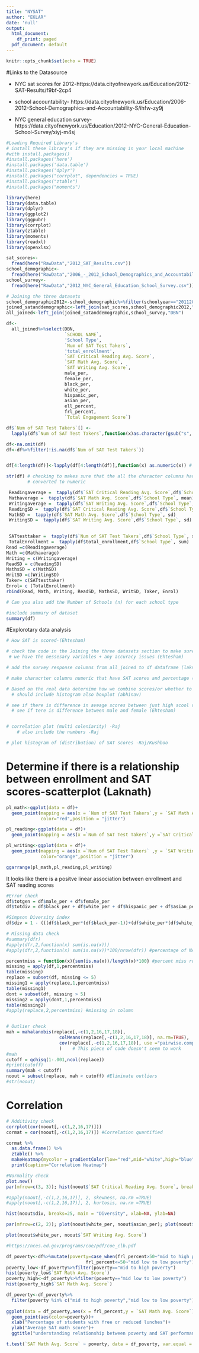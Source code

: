 ```yaml
---
title: "NYSAT"
author: "EKLAR"
date: 'null'
output:
  html_document:
    df_print: paged
  pdf_document: default
---
```


```r
knitr::opts_chunk$set(echo = TRUE)
```

#Links to the Datasource

+ NYC sat scores for 2012-https://data.cityofnewyork.us/Education/2012-SAT-Results/f9bf-2cp4

+ school accountability- https://data.cityofnewyork.us/Education/2006-2012-School-Demographics-and-Accountability-S/ihfw-zy9j

+ NYC general education survey-https://data.cityofnewyork.us/Education/2012-NYC-General-Education-School-Survey/xiyj-m4sj


```r
#Loading Required Library's
# install these library's if they are missing in your local machine
#with install.packages()
#install.packages('here')
#install.packages('data.table')
#install.packages('dplyr')
#install.packages("corrplot", dependencies = TRUE)
#install.packages("ztable")
#install.packages("moments")

library(here) 
library(data.table)
library(dplyr)
library(ggplot2)
library(ggpubr)
library(corrplot)
library(ztable)
library(moments)
library(readxl)
library(openxlsx)
```

```r
sat_scores<-
  fread(here("RawData","2012_SAT_Results.csv"))
school_demographic<-
  fread(here("RawData","2006_-_2012_School_Demographics_and_Accountability_Snapshot.csv"))
school_survey<-
  fread(here("RawData","2012_NYC_General_Education_School_Survey.csv"))
```

```r
# Joining the three datasets
school_demographic2012<-school_demographic%>%filter(schoolyear=="20112012")
joined_satanddemographic<-left_join(sat_scores,school_demographic2012,"DBN")
all_joined<-left_join(joined_satanddemographic,school_survey,"DBN")

df<- 
  all_joined%>%select(DBN,
                      `SCHOOL NAME`,
                      'School Type',
                      `Num of SAT Test Takers`,
                      'total_enrollment',
                      `SAT Critical Reading Avg. Score`,
                      `SAT Math Avg. Score`,
                      `SAT Writing Avg. Score`,
                      male_per,
                      female_per,
                      black_per,
                      white_per,
                      hispanic_per,
                      asian_per,
                      ell_percent,
                      frl_percent,
                      `Total Engagement Score`) 

df$`Num of SAT Test Takers`[] <- 
  lapply(df$`Num of SAT Test Takers`,function(x)as.character(gsub("s", NA, x))) #replacing "s" with NA's

df<-na.omit(df)
df<-df%>%filter(!is.na(df$`Num of SAT Test Takers`))


df[4:length(df)]<-lapply(df[4:length(df)],function(x) as.numeric(x)) # converting 

str(df) # checking to makes sure that the all the character columns have been 
        # converted to numeric

```

```r
 Readingaverage =  tapply(df$`SAT Critical Reading Avg. Score`,df$`School Type`, mean)
 Mathaverage =  tapply(df$`SAT Math Avg. Score`,df$`School Type`, mean)
 Writingaverage =  tapply(df$`SAT Writing Avg. Score`,df$`School Type`, mean)
 ReadingSD =  tapply(df$`SAT Critical Reading Avg. Score`,df$`School Type`, sd)
 MathSD =  tapply(df$`SAT Math Avg. Score`,df$`School Type`, sd)
 WritingSD =  tapply(df$`SAT Writing Avg. Score`,df$`School Type`, sd)

 
 SATtesttaker =  tapply(df$`Num of SAT Test Takers`,df$`School Type`, sum)
 TotalEnrollment =  tapply(df$total_enrollment,df$`School Type`, sum)
Read =c(Readingaverage)
Math =c(Mathaverage)
Writing = c(Writingaverage)
ReadSD = c(ReadingSD)
MathsSD = c(MathSD) 
WritSD =c(WritingSD)
Taker= c(SATtesttaker)
Enrol= c (TotalEnrollment)
rbind(Read, Math, Writing, ReadSD, MathsSD, WritSD, Taker, Enrol)

# Can you also add the Number of Schools (n) for each school type
```




```r
#include summary of dataset 
summary(df)   
```

#Explorotary data analysis

```r
# How SAT is scored-(Ehtesham)

# check the code in the Joining the three datasets section to make sure that 
 # we have the nessesary variables + any accuracy issues (Ehtesham)

# add the survey response columns from all_joined to df dataframe (laknath)

# make characrter columns numeric that have SAT scores and percentage (Abinav)

# Based on the real data deternime how we combine scores/or whether to keep seperate (Abhinav)
  # should include histogram also boxplot (abhinav)

# see if there is difference in aveage scores between just high scool vs those other types
  # see if tere is difference between male and female (Ehtesham)


# correlation plot (multi coleniarity) -Raj
    # also include the numbers -Raj

# plot histogram of (distribution) of SAT scores -Raj/Kushboo

```  




# Determine if there is a relationship between enrollment and SAT scores-scatterplot (Laknath)
```r
pl_math<-ggplot(data = df)+
  geom_point(mapping = aes(x = `Num of SAT Test Takers`,y = `SAT Math Avg. Score`),
             color="red",position = "jitter")

pl_reading<-ggplot(data = df)+
  geom_point(mapping = aes(x =`Num of SAT Test Takers`,y =`SAT Critical Reading Avg. Score`),color="green",position = "jitter")

pl_writing<-ggplot(data = df)+
  geom_point(mapping = aes(x =`Num of SAT Test Takers` ,y = `SAT Writing Avg. Score`),
             color="orange",position = "jitter")

ggarrange(pl_math,pl_reading,pl_writing)


```
It looks like there is a positve linear association between enrollment and SAT reading scores

```r
#Error check
df$totgen = df$male_per + df$female_per
df$totdiv = df$black_per + df$white_per + df$hispanic_per + df$asian_per

#Simpson Diversity index
df$div = 1 - (((df$black_per*(df$black_per-1))+(df$white_per*(df$white_per-1))+(df$hispanic_per*(df$hispanic_per-1))+(df$asian_per*(df$asian_per-1)))/9900)

# Missing data check
#summary(dfr)
#apply(dfr,2,function(x) sum(is.na(x)))
#apply(dfr,2,function(x) sum(is.na(x))*100/nrow(dfr)) #percentage of NAs

percentmiss = function(x){sum(is.na(x))/length(x)*100} #percent miss row
missing = apply(df,1,percentmiss)
table(missing)
replace = subset(df, missing <= 5)
missing1 = apply(replace,1,percentmiss)
table(missing1)
dont = subset(df, missing > 5)
missing2 = apply(dont,1,percentmiss)
table(missing2)
#apply(replace,2,percentmiss) #missing in column


# Outlier check
mah = mahalanobis(replace[,-c(1,2,16,17,18)],
                    colMeans(replace[,-c(1,2,16,17,18)], na.rm=TRUE),
                    cov(replace[,-c(1,2,16,17,18)], use ="pairwise.complete.obs")
                    )    # This piece of code doesn't seem to work
#mah
cutoff = qchisq(1-.001,ncol(replace))
#print(cutoff)
summary(mah < cutoff)
noout = subset(replace, mah < cutoff) #Eliminate outliers
#str(noout)
```
# Correlation
```r
# Additivity check
corrplot(cor(noout[,-c(1,2,16,17)]))
cormat = cor(noout[,-c(1,2,16,17)]) #Correlation quantified

cormat %>%
  as.data.frame() %>%
  ztable() %>% 
  makeHeatmap(mycolor = gradientColor(low="red",mid="white",high="blue")) %>%
  print(caption="Correlation Heatmap")
```

```r
#Normality check
plot.new()
par(mfrow=c(3, 3)); hist(noout$`SAT Critical Reading Avg. Score`, breaks=15, main = "SAT Reading", xlab=NA, ylab=NA); hist(noout$`SAT Math Avg. Score`, breaks=15, main = "SAT Math", xlab=NA, ylab=NA); hist(noout$`SAT Writing Avg. Score`, breaks=15, main = "SAT Writing", xlab=NA, ylab=NA); hist(noout$ell_percent, breaks=15, main = "ELL", xlab=NA, ylab=NA); hist(noout$frl_percent, breaks=15, main = "FRL", xlab=NA, ylab=NA); hist(noout$female_per, breaks=15, main = "Female %", xlab=NA, ylab=NA); hist(noout$white_per, breaks=15, main = "White %", xlab=NA, ylab=NA); hist(noout$black_per, breaks=15, main = "Black %", xlab=NA, ylab=NA); hist(noout$asian_per, breaks=15, main = "Asian %", xlab=NA, ylab=NA)

#apply(noout[,-c(1,2,16,17)], 2, skewness, na.rm =TRUE)
#apply(noout[,-c(1,2,16,17)], 2, kurtosis, na.rm =TRUE)

hist(noout$div, breaks=25, main = "Diversity", xlab=NA, ylab=NA)

par(mfrow=c(2, 2)); plot(noout$white_per, noout$asian_per); plot(noout$white_per, noout$black_per); plot(noout$hispanic_per, noout$black_per); plot(noout$hispanic_per, noout$asian_per)

plot(noout$white_per, noout$`SAT Writing Avg. Score`)

```

```r
#https://nces.ed.gov/programs/coe/pdf/coe_clb.pdf

df_poverty<-df%>%mutate(poverty=case_when(frl_percent>50~"mid to high poverty",
                              frl_percent<=50~"mid low to low poverty"))
poverty_low<-df_poverty%>%filter(poverty=="mid to high poverty")
hist(poverty_low$`SAT Math Avg. Score`)
poverty_high<-df_poverty%>%filter(poverty=="mid low to low poverty")
hist(poverty_high$`SAT Math Avg. Score`)

df_poverty<-df_poverty%>%
  filter(poverty %in% c("mid to high poverty","mid low to low poverty"))
  
ggplot(data = df_poverty,aes(x = frl_percent,y = `SAT Math Avg. Score`))+
  geom_point(aes(color=poverty))+
  xlab("Percentage of students with free or reduced lunches")+
  ylab("Average SAT math score")+
  ggtitle("understanding relationship between poverty and SAT performance")

t.test(`SAT Math Avg. Score` ~ poverty, data = df_poverty, var.equal = FALSE)

```


```r





















```
```r





















```
```r





















```
```r





















```
